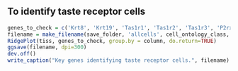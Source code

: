 
## To identify taste receptor cells
```r
genes_to_check = c('Krt8', 'Krt19', 'Tas1r1', 'Tas1r2', 'Tas1r3', 'P2rx7')
filename = make_filename(save_folder, 'allcells', cell_ontology_class, 'ridgeplot_taste-receptor')
RidgePlot(tiss, genes_to_check, group.by = column, do.return=TRUE)
ggsave(filename, dpi=300)
dev.off()
write_caption("Key genes identifying taste receptor cells.", filename)
```
